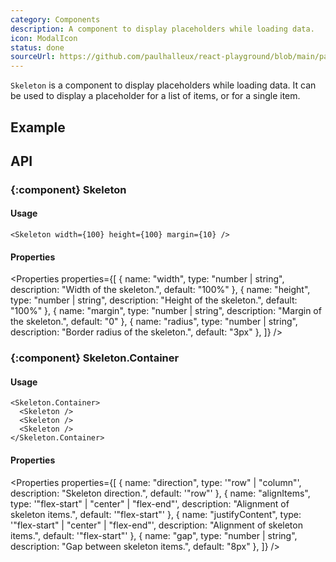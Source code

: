 ```yaml
---
category: Components
description: A component to display placeholders while loading data.
icon: ModalIcon
status: done
sourceUrl: https://github.com/paulhalleux/react-playground/blob/main/packages/playground/src/components/Skeleton/Skeleton.tsx
---
```


`Skeleton` is a component to display placeholders while loading data. It can be used to display a placeholder for a list of items, or for a single item.

## Example

<Example name="Skeleton" highlight="7-23" />

## API

### \{:component} Skeleton

#### Usage

```tsx
<Skeleton width={100} height={100} margin={10} />
```

#### Properties

<Properties properties={[
  { name: "width", type: "number | string", description: "Width of the skeleton.", default: "100%" },
  { name: "height", type: "number | string", description: "Height of the skeleton.", default: "100%" },
  { name: "margin", type: "number | string", description: "Margin of the skeleton.", default: "0" },
  { name: "radius", type: "number | string", description: "Border radius of the skeleton.", default: "3px" },
]} />

### \{:component} Skeleton.Container

#### Usage

```tsx
<Skeleton.Container>
  <Skeleton />
  <Skeleton />
  <Skeleton />
</Skeleton.Container>
```

#### Properties

<Properties properties={[
  { name: "direction", type: '"row" | "column"', description: "Skeleton direction.", default: '"row"' },
  { name: "alignItems", type: '"flex-start" | "center" | "flex-end"', description: "Alignment of skeleton items.", default: '"flex-start"' },
  { name: "justifyContent", type: '"flex-start" | "center" | "flex-end"', description: "Alignment of skeleton items.", default: '"flex-start"' },
  { name: "gap", type: "number | string", description: "Gap between skeleton items.", default: "8px" },
]} />